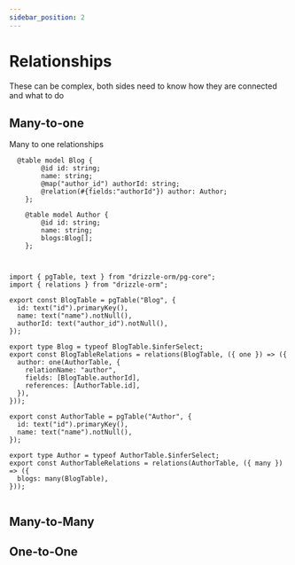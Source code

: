 ```yaml
---
sidebar_position: 2
---
```


# Relationships
These can be complex, both sides need to know how they are connected and what to do


## Many-to-one
Many to one relationships 

```tsp
  @table model Blog {
        @id id: string;
        name: string;
        @map("author_id") authorId: string;
        @relation(#{fields:"authorId"}) author: Author;
    };

    @table model Author {
        @id id: string;
        name: string;
        blogs:Blog[];
    };
        

```


```tsx

import { pgTable, text } from "drizzle-orm/pg-core";
import { relations } from "drizzle-orm";

export const BlogTable = pgTable("Blog", {
  id: text("id").primaryKey(),
  name: text("name").notNull(),
  authorId: text("author_id").notNull(),
});

export type Blog = typeof BlogTable.$inferSelect; 
export const BlogTableRelations = relations(BlogTable, ({ one }) => ({
  author: one(AuthorTable, {
    relationName: "author",
    fields: [BlogTable.authorId],
    references: [AuthorTable.id],
  }),
}));

export const AuthorTable = pgTable("Author", {
  id: text("id").primaryKey(),
  name: text("name").notNull(),
});

export type Author = typeof AuthorTable.$inferSelect; 
export const AuthorTableRelations = relations(AuthorTable, ({ many }) => ({
  blogs: many(BlogTable),
}));


```

## Many-to-Many


## One-to-One
